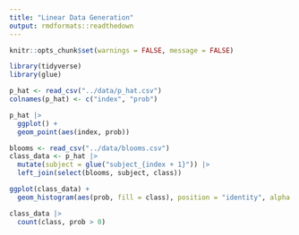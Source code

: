 ```yaml
---
title: "Linear Data Generation"
output: rmdformats::readthedown
---
```


```r
knitr::opts_chunk$set(warnings = FALSE, message = FALSE)
```

```r
library(tidyverse)
library(glue)
```

```r
p_hat <- read_csv("../data/p_hat.csv")
colnames(p_hat) <- c("index", "prob")

p_hat |>
  ggplot() +
  geom_point(aes(index, prob))
```
```r
blooms <- read_csv("../data/blooms.csv")
class_data <- p_hat |>
  mutate(subject = glue("subject_{index + 1}")) |>
  left_join(select(blooms, subject, class))

ggplot(class_data) +
  geom_histogram(aes(prob, fill = class), position = "identity", alpha = 0.8)
```

```r
class_data |>
  count(class, prob > 0)
```
